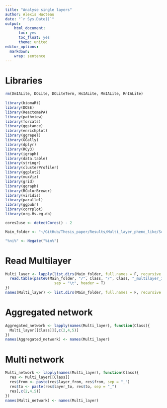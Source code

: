 ```yaml
---
title: "Analyse single layers"
author: Alexis Hucteau
date: "`r Sys.Date()`"
output:
    html_document:
      toc: yes
      toc_float: yes
      theme: united
editor_options:
  markdown:
    wrap: sentence
---
```


# Libraries

```r
rm(DmIALite, DOLite, DOLiteTerm, HsIALite, MmIALite, RnIALite)
  
library(biomaRt)
library(DOSE)
library(ReactomePA)
library(pathview)
library(forcats)
library(ggstance)
library(enrichplot)
library(ggrepel)
library(GGally)
library(dplyr)
library(RCy3)
library(igraph)
library(data.table)
library(stringr)
library(clusterProfiler)
library(ggplot2)
library(muxViz)
library(grid)
library(ggraph)
library(RColorBrewer)
library(viridis)
library(parallel)
library(ggpubr)
library(corrplot)
library(org.Hs.eg.db)

cores2use <- detectCores() - 2

Main_folder <- "~/GitHub/Thesis_paper/Results/Multi_layer_pheno_like/Scaled_intra_links_v2"

"%ni%" <- Negate("%in%")
```

# Read Multilayer

```r
Multi_layer <- lapply(list.dirs(Main_folder, full.names = F, recursive = F), function(Class){
  read.table(paste0(Main_folder, "/", Class, "/", Class, "_multilayer_infomap.tsv"),
                      sep = "\t", header = T)
})
names(Multi_layer) <- list.dirs(Main_folder, full.names = F, recursive = F)
```

# Aggregated network

```r
Aggregated_network <- lapply(names(Multi_layer), function(Class){
  Multi_layer[[Class]][,c(2,4,5)]
})
names(Aggregated_network) <- names(Multi_layer)
```

# Multi network

```r
Multi_network <- lapply(names(Multi_layer), function(Class){
  res <- Multi_layer[[Class]]
  res$from <- paste(res$layer_from, res$from, sep = "_")
  res$to <- paste(res$layer_to, res$to, sep = "_")
  res[,c(2,4,5)]
})
names(Multi_network) <- names(Multi_layer)
```
















